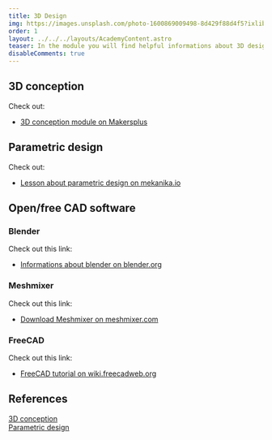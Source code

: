 ```yaml
---
title: 3D Design
img: https://images.unsplash.com/photo-1600869009498-8d429f88d4f5?ixlib=rb-4.0.3&ixid=MnwxMjA3fDB8MHxwaG90by1wYWdlfHx8fGVufDB8fHx8&auto=format&fit=crop&w=2070&q=80
order: 1
layout: ../../../layouts/AcademyContent.astro
teaser: In the module you will find helpful informations about 3D design (CAD).
disableComments: true
---
```


## 3D conception

Check out:  
- <a href="https://www.makersplus.eu/3d-conception/" target="_blank" rel="noopener noreferrer">3D conception module on Makersplus</a>


## Parametric design

Check out:
- <a href="https://www.mekanika.io/blog/learn-1/parametric-designs-37" target="_blank" rel="noopener noreferrer">Lesson about parametric design on mekanika.io</a>


## Open/free CAD software

### Blender

Check out this link:   
- <a href="https://www.blender.org/" target="_blank" rel="noopener noreferrer">Informations about blender on blender.org</a>


### Meshmixer

Check out this link:  
- <a href="https://www.meshmixer.com/download.html" target="_blank" rel="noopener noreferrer">Download Meshmixer on meshmixer.com</a>


### FreeCAD

Check out this link:   
- <a href="https://wiki.freecadweb.org/Tutorials" target="_blank" rel="noopener noreferrer">FreeCAD tutorial on wiki.freecadweb.org</a>


## References

[3D conception](https://www.makersplus.eu/3d-conception/)  
[Parametric design](https://www.mekanika.io/blog/learn-1/parametric-designs-37)

